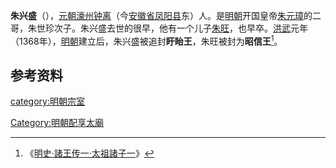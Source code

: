 '''朱兴盛'''（{{bd|？||？||catIdx=Z朱}}），[[元朝|元朝]][[濠州|濠州]][[钟离|钟离]]（今[[安徽省|安徽省]][[凤阳县|凤阳县]]东）人。是[[明朝|明朝]]开国皇帝[[朱元璋|朱元璋]]的二哥，朱世珍次子。朱兴盛去世的很早，他有一个儿子[[朱旺|朱旺]]，也早卒。[[洪武|洪武]]元年（1368年），[[明朝|明朝]]建立后，朱兴盛被追封'''盱眙王'''，朱旺被封为'''昭信王'''<ref>《[[s:明史/卷116|明史·諸王传一·太祖諸子一]]》</ref>。

{{Ahnentafel top}}<center>
{{ahnentafel-compact5
|boxstyle_1=background-color: #ff8000;
|boxstyle_2=background-color: #ff6700;
|boxstyle_3=background-color: #ff4e00;
|boxstyle_4=background-color: #ff3500;
|boxstyle_5=background-color: #ff1c00;
|1=（追封）'''盱眙王朱兴盛'''
|2='''父：'''（追尊）仁祖淳皇帝[[朱世珍|朱世珍]]
|3='''母：'''（追尊）[[淳皇后|淳皇后]]陈氏
|4='''祖父：'''（追尊）熙祖裕皇帝[[朱初一|朱初一]]
|5='''祖母：'''（追尊）[[裕皇后|裕皇后]]王氏
|6='''外祖父：'''（追封）[[扬王|扬王]]陈公
|7='''外祖母：'''（追封）扬王夫人
|8='''曾祖父：'''（追尊）懿祖恒皇帝[[朱四九|朱四九]]
|9='''曾祖母：'''（追尊）[[恒皇后|恒皇后]]侯氏
|10= 
|11=
|12=
|13=
|14=
|15=
|16='''高祖父：'''（追尊）德祖玄皇帝[[朱百六|朱百六]]
|17='''高祖母：'''（追尊）[[玄皇后|玄皇后]]胡氏
|18=
|19=
|20=
|21=
|22=
|23=
|24=
|25=
|26=
|27=
|28=
|29=
|30=
|31=
}}</center>
{{ahnentafel bottom}}

==参考资料==
<div style="font-size:small" class="references-2column"> 
<references />
</div>
{{明朝配享太廟}}
{{明太祖皇室}}
[[category:明朝宗室|category:明朝宗室]]
[[Category:明朝配享太廟|Category:明朝配享太廟]]